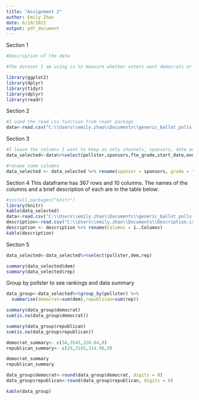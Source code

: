 ---
title: "Assignment 2"
author: Emily Zhao
date: 6/19/2022
output: pdf_document
---

Section 1
``` {r, include = TRUE}

#Description of the data

#The dataset I am using is to measure whether voters want democrats or republicans in congress in 2022. The data measures the number of people voted for democrats or republicans from various channels/surveys. I want to answer research questions on how the political interest for different parties differentiate from multi channels. It has both continuous and categorical data, and in csv format with comma delimited.The normal tools to open are excel and R.


```

```{r setup package, include = TRUE}

library(ggplot2)
library(dplyr)
library(tidyr)
library(dplyr)
library(readr)

```

Section 2
```{r read data, include = TRUE}
#I used the read csv function from readr package
data<-read.csv("C:\\Users\\emily.zhao\\Documents\\generic_ballot_polls.csv")

```

Section 3
```{r , include = TRUE}

#I leave the columns I want to keep as only channels, sponsors, date and numbers of voters
data_selected<-data%>%select(pollster,sponsors,fte_grade,start_date,end_date,created_at,dem,rep,sample_size,methodology)

#rename some columns 
data_selected <- data_selected %>% rename(sponsor = sponsors, grade = fte_grade)

```

Section 4
This dataframe has 367 rows and 10 columns. The names of the columns and a brief description of each are in the table below:

```{r, include = TRUE}
#install.packages("knitr")
library(knitr)
kable(data_selected)
data<-read.csv("C:\\Users\\emily.zhao\\Documents\\generic_ballot_polls.csv")
description<-read.csv("C:\\Users\\emily.zhao\\Documents\\Description.csv")
description <- description %>% rename(Columns = ï..Columns)
kable(description)
```

Section 5 

```{r, include = TRUE}

data_selected<-data_selected%>%select(pollster,dem,rep)

summary(data_selected$dem)
summary(data_selected$rep)

```

Group by pollster to see rankings and data summary

```{r, include = TRUE}

data_group<-data_selected%>%group_by(pollster) %>%
  summarise(democrat=sum(dem),republican=sum(rep))

summary(data_group$democrat)
sum(is.na(data_group$democrat))

summary(data_group$republican)
sum(is.na(data_group$republican))

democrat_summary<- c(34,3545,320.64,0)
republican_summary<- c(29,3145,314.90,0)

democrat_summary
republican_summary

data_group$democrat<-round(data_group$democrat, digits = 0)
data_group$republican<-round(data_group$republican, digits = 0)

kable(data_group)

```















